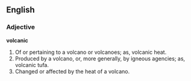 ==English==

===Adjective===

'''volcanic'''

#Of or pertaining to a volcano or volcanoes; as, volcanic heat.
#Produced by a volcano, or, more generally, by igneous agencies; as, volcanic tufa.
#Changed or affected by the heat of a volcano.